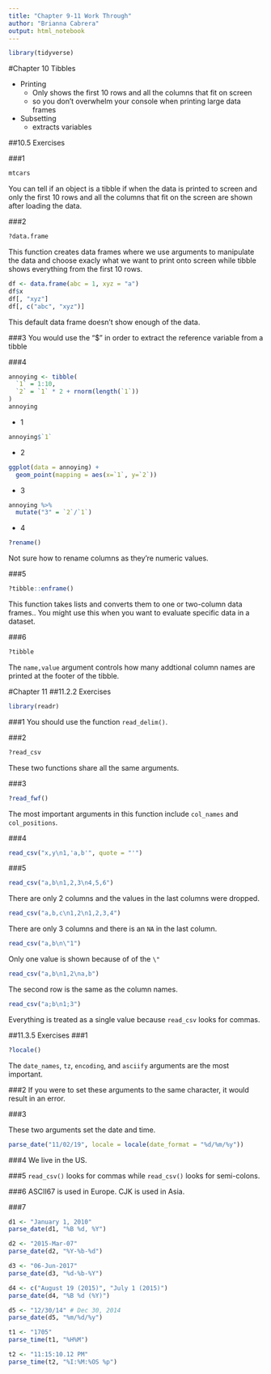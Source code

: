 ```yaml
---
title: "Chapter 9-11 Work Through"
author: "Brianna Cabrera"
output: html_notebook
---
```



```r
library(tidyverse)
```
#Chapter 10
Tibbles

* Printing
    + Only shows the first 10 rows and all the columns that fit on screen
    + so you don't overwhelm your console when printing large data frames
* Subsetting
    + extracts variables

##10.5 Exercises

###1
```r
mtcars
```
You can tell if an object is a tibble if when the data is printed to screen and only the first 10 rows and all the columns that fit on the screen are shown after loading the data. 

###2
```r
?data.frame
```
This function creates data frames where we use arguments to manipulate the data and choose exacly what we want to print onto screen while tibble shows everything from the first 10 rows. 
```r
df <- data.frame(abc = 1, xyz = "a")
df$x
df[, "xyz"]
df[, c("abc", "xyz")]
```
This default data frame doesn't show enough of the data. 

###3
You would use the "$" in order to extract the reference variable from a tibble

###4
```r
annoying <- tibble(
  `1` = 1:10,
  `2` = `1` * 2 + rnorm(length(`1`))
)
annoying
```

* 1

```r
annoying$`1`
```

* 2

```r
ggplot(data = annoying) +
  geom_point(mapping = aes(x=`1`, y=`2`))
```

* 3

```r
annoying %>%
  mutate("3" = `2`/`1`)
```

* 4 

```r
?rename()
```
Not sure how to rename columns as they're numeric values.

###5

```r
?tibble::enframe()
```
This function takes lists and converts them to one or two-column data frames.. You might use this when you want to evaluate specific data in a dataset. 

###6

```r
?tibble
```
The `name,value` argument controls how many addtional column names are printed at the footer of the tibble.

#Chapter 11
##11.2.2 Exercises
```r
library(readr)
```

###1
You should use the function `read_delim()`.

###2
```r
?read_csv
```
These two functions share all the same arguments.

###3
```r
?read_fwf()
```
The most important arguments in this function include `col_names` and `col_positions`.

###4
```r
read_csv("x,y\n1,'a,b'", quote = "'")
```
###5
```r
read_csv("a,b\n1,2,3\n4,5,6")
```
There are only 2 columns and the values in the last columns were dropped.
```r
read_csv("a,b,c\n1,2\n1,2,3,4")
```
There are only 3 columns and there is an `NA` in the last column. 

```r
read_csv("a,b\n\"1")
```
Only one value is shown because of of the `\"`

```r
read_csv("a,b\n1,2\na,b")
```
The second row is the same as the column names.

```r
read_csv("a;b\n1;3")
```
Everything is treated as a single value because `read_csv` looks for commas.

##11.3.5 Exercises
###1
```r
?locale()
```
The `date_names`, `tz`, `encoding`, and `asciify` arguments are the most important. 

###2
If you were to set these arguments to the same character, it would result in an error. 

###3 

These two arguments set the date and time. 
```r
parse_date("11/02/19", locale = locale(date_format = "%d/%m/%y"))
```

###4
We live in the US.

###5
`read_csv()` looks for commas while `read_csv()` looks for semi-colons.

###6
ASCII67 is used in Europe. CJK is used in Asia. 

###7
```r
d1 <- "January 1, 2010"
parse_date(d1, "%B %d, %Y")
```
```r
d2 <- "2015-Mar-07"
parse_date(d2, "%Y-%b-%d")
```
```r
d3 <- "06-Jun-2017"
parse_date(d3, "%d-%b-%Y")
```
```r
d4 <- c("August 19 (2015)", "July 1 (2015)")
parse_date(d4, "%B %d (%Y)")
```
```r
d5 <- "12/30/14" # Dec 30, 2014
parse_date(d5, "%m/%d/%y")
```
```r
t1 <- "1705"
parse_time(t1, "%H%M")
```
```r
t2 <- "11:15:10.12 PM"
parse_time(t2, "%I:%M:%OS %p")
```




